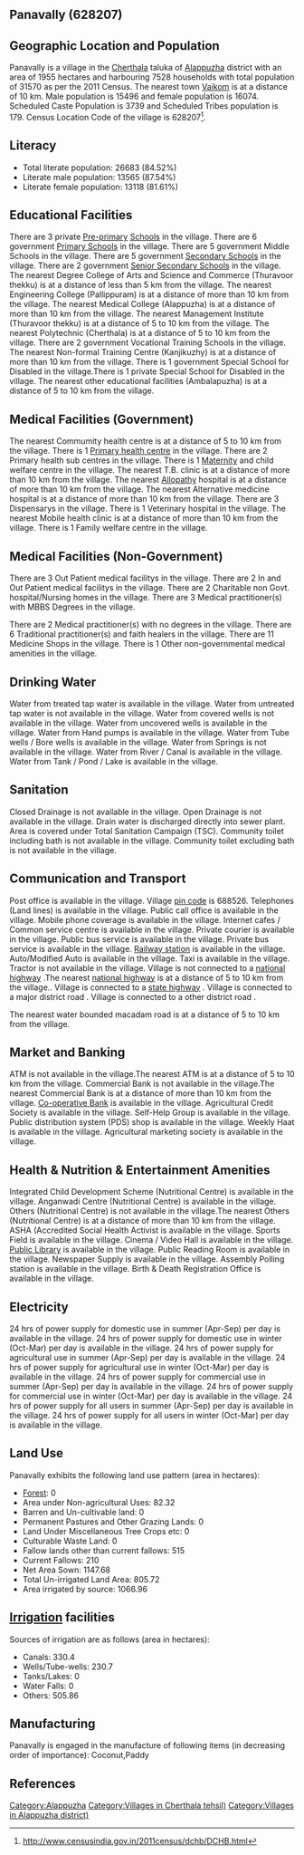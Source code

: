 {{Infobox settlement
| name=Panavally
| native_name=
| native_name_lang=
| other_name=
| nickname=
| settlement_type=Village
| image_skyline=
| image_alt=
| image_caption=
| pushpin_map=India Kerala
| pushpin_label_position=right
| pushpin_map_alt=
| pushpin_map_caption=Location in Kerala, India
| latd=
| latm=
| lats=
| latNS=
| longd=
| longm=
| longs=
| longEW=
| coordinates_display=inline,title
| subdivision_type=Country
| subdivision_name={{flag|India}}
| subdivision_type1=[[States and territories of India|State]]
| subdivision_name1=Kerala 
| subdivision_type2=[[List of districts of India|District]]
| subdivision_name2=Alappuzha
| subdivision_type3=Tahsil
| subdivision_name3=Cherthala
| website=
| established_title=<!-- Established -->
| established_date=
| founder=
| named_for=
| government_type=
| governing_body=
| unit_pref=Metric=
| area_footnotes=
| area_rank=
| area_total_km2=19.55
| elevation_footnotes=
| elevation_m=
| population_total=31570
| population_as_of=2011
| population_rank=
| population_density_km2=1614
| population_demonym=
| population_footnotes=
| demographics_type1=Languages
| demographics1_title1=Official
| demographics1_info1=[[Malayalam language|Malayalam]]
| timezone1=[[Indian Standard Time|IST]]
| utc_offset1==+5:30
| postal_code_type=[[Postal Index Number|PIN]]
| postal_code=688526
| area_code_type=Telephone code
| area_code=
| registration_plate=
| blank1_name_sec1=Nearest city
| blank1_info_sec1=[[Vaikom]]
| blank2_name_sec1=[[Human sex ratio|Sex ratio]]
| blank2_info_sec1=1037 [[male|♂]]/[[female|♀]]
| blank3_name_sec1=Literacy
| blank3_info_sec1=84.52%
| blank1_name_sec2=[[2011 Census of India|2011 census]] code
| blank1_info_sec2=628207
| footnotes=
}}

== Panavally (628207) ==

== Geographic Location and Population ==

Panavally is a village in the [[Cherthala]] taluka of [[Alappuzha]] district with an area of 1955 hectares and harbouring 7528 households with total population of 31570 as per the 2011 Census. The nearest town [[Vaikom]] is at a distance of 10 km. Male population is 15496 and female population is 16074. Scheduled Caste Population is 3739 and Scheduled Tribes population is 179. Census Location Code of the village is 628207<ref>http://www.censusindia.gov.in/2011census/dchb/DCHB.html</ref>.


== Literacy ==  
* Total literate population: 26683 (84.52%)
* Literate male population: 13565 (87.54%)
* Literate female population: 13118 (81.61%)


== Educational Facilities ==  
There are 3 private [[Pre-primary]] [[School]]s in the village.
There are 6 government [[Primary School]]s in the village.
There are 5 government Middle Schools in the village.
There are 5 government [[Secondary School]]s in the village.
There are 2 government [[Senior Secondary School]]s in the village.
The nearest Degree College of Arts and Science and Commerce (Thuravoor thekku) is at a distance of less than 5 km from the village.
The nearest Engineering College (Pallippuram) is at a distance of more than 10 km from the village.
The nearest Medical College (Alappuzha) is at a distance of more than 10 km from the village.
The nearest Management Institute (Thuravoor thekku) is at a distance of 5 to 10 km from the village.
The nearest Polytechnic (Cherthala) is at a distance of 5 to 10 km from the village.
There are 2 government Vocational Training Schools in the village.
The nearest Non-formal Training Centre (Kanjikuzhy) is at a distance of more than 10 km from the village.
There is 1 government Special School for Disabled in the village.There is 1 private Special School for Disabled in the village.
The nearest other educational facilities (Ambalapuzha) is at a distance of 5 to 10 km from the village.


== Medical Facilities (Government) ==
The nearest Commumity health centre is at a distance of 5 to 10 km from the village.
There is 1 [[Primary health centre]] in the village.
There are 2 Primary health sub centres in the village.
There is 1 [[Maternity]] and child welfare centre in the village.
The nearest T.B. clinic is at a distance of more than 10 km from the village.
The nearest [[Allopathy]] hospital is at a distance of more than 10 km from the village.
The nearest Alternative medicine hospital is at a distance of more than 10 km from the village.
There are 3 Dispensarys in the village.
There is 1 Veterinary hospital in the village.
The nearest Mobile health clinic is at a distance of more than 10 km from the village.
There is 1 Family welfare centre in the village.


== Medical Facilities (Non-Government) ==
There are 3 Out Patient medical facilitys in the village.
There are 2 In and Out Patient medical facilitys in the village.
There are 2 Charitable non Govt. hospital/Nursing homes in the village.
There are 3 Medical practitioner(s) with MBBS Degrees in the village.

There are 2 Medical practitioner(s) with no degrees in the village.
There are 6 Traditional practitioner(s) and faith healers in the village.
There are 11 Medicine Shops in the village.
There is 1 Other non-governmental medical amenities in the village.


== Drinking Water ==
Water from treated tap water is available in the village.
Water from untreated tap water is not available in the village.
Water from covered wells is not available in the village.
Water from uncovered wells is available in the village.
Water from Hand pumps is available in the village.
Water from Tube wells / Bore wells is available in the village.
Water from Springs is not available in the village.
Water from River / Canal is available in the village.
Water from Tank / Pond / Lake is available in the village.


== Sanitation ==
Closed Drainage is not available in the village.
Open Drainage is not available in the village.
Drain water is discharged directly into sewer plant.
Area is covered under Total Sanitation Campaign (TSC).
Community toilet including bath is not available in the village.
Community toilet excluding bath is not available in the village.


== Communication and Transport ==
Post office is available in the village.
Village [[pin code]] is 688526.
Telephones (Land lines) is available in the village.
Public call office is available in the village.
Mobile phone coverage is available in the village.
Internet cafes / Common service centre is available in the village.
Private courier is available in the village.
Public bus service is available in the village.
Private bus service is available in the village.
[[Railway station]] is available in the village.
Auto/Modified Auto is available in the village.
Taxi is available in the village.
Tractor is not available in the village.
Village is not connected to a [[national highway]] .The nearest [[national highway]] is at a distance of 5 to 10 km from the village..
Village is connected to a [[state highway]]  .
Village is connected to a major district road    .
Village is connected to a other district road  .


The nearest water bounded macadam road is at a distance of 5 to 10 km from the village.




== Market and Banking ==
ATM is not available in the village.The nearest ATM is at a distance of 5 to 10 km from the village.
Commercial Bank is not available in the village.The nearest Commercial Bank is at a distance of more than 10 km from the village.
[[Co-operative Bank]] is available in the village.
Agricultural Credit Society is available in the village.
Self-Help Group is available in the village.
Public distribution system (PDS) shop is available in the village.
Weekly Haat is available in the village.
Agricultural marketing society is available in the village.


== Health & Nutrition & Entertainment Amenities ==
Integrated Child Development Scheme (Nutritional Centre) is available in the village.
Anganwadi Centre (Nutritional Centre) is available in the village.
Others (Nutritional Centre) is not available in the village.The nearest Others (Nutritional Centre) is at a distance of more than 10 km from the village.
ASHA (Accredited Social Health Activist is available in the village.
Sports Field is available in the village.
Cinema / Video Hall is available in the village.
[[Public Library]] is available in the village.
Public Reading Room is available in the village.
Newspaper Supply is available in the village.
Assembly Polling station is available in the village.
Birth & Death Registration Office is available in the village.


== Electricity ==
24 hrs of power supply for domestic use in summer (Apr-Sep) per day is available in the village.
24 hrs of power supply for domestic use in winter (Oct-Mar) per day is available in the village.
24 hrs of power supply for agricultural use in summer (Apr-Sep) per day is available in the village.
24 hrs of power supply for agricultural use in winter (Oct-Mar) per day is available in the village.
24 hrs of power supply for commercial use in summer (Apr-Sep) per day is available in the village.
24 hrs of power supply for commercial use in winter (Oct-Mar) per day is available in the village.
24 hrs of power supply for all users in summer (Apr-Sep) per day is available in the village.
24 hrs of power supply for all users in winter (Oct-Mar) per day is available in the village.


== Land Use ==
Panavally exhibits the following land use pattern (area in hectares):
* [[Forest]]: 0
* Area under Non-agricultural Uses: 82.32
* Barren and Un-cultivable land: 0
* Permanent Pastures and Other Grazing Lands: 0
* Land Under Miscellaneous Tree Crops etc: 0
* Culturable Waste Land: 0
* Fallow lands other than current fallows: 515
* Current Fallows: 210
* Net Area Sown: 1147.68
* Total Un-irrigated Land Area: 805.72
* Area irrigated by source: 1066.96


== [[Irrigation]] facilities ==
Sources of irrigation are as follows (area in hectares):
* Canals: 330.4
* Wells/Tube-wells: 230.7
* Tanks/Lakes: 0
* Water Falls: 0
* Others: 505.86


== Manufacturing ==
Panavally is engaged in the manufacture of following items (in decreasing order of importance): Coconut,Paddy


[[Category:Alappuzha]]
[[Category:Villages in Cherthala tehsil)]]
[[Category:Villages in Alappuzha district)]]


== References ==
{{Reflist}}


